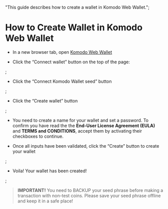   "This guide describes how to create a wallet in Komodo Web Wallet.";


# How to Create Wallet in Komodo Web Wallet

*   In a new browser tab, open [Komodo Web Wallet](https://app.komodoplatform.com/#/wallet)

*   Click the “Connect wallet” button on the top of the page:

<OptimizedImage title=" How to Create Wallet in Komodo Web Wallet" src={howToCreateWallet1} alt=" How to Create Wallet in Komodo Web Wallet" />;

*   Click the “Connect Komodo Wallet seed” button

<OptimizedImage title=" How to Create Wallet in Komodo Web Wallet" src={howToCreateWallet2} alt=" How to Create Wallet in Komodo Web Wallet" />;

*   Click the “Create wallet” button

<OptimizedImage title=" How to Create Wallet in Komodo Web Wallet" src={howToCreateWallet3} alt=" How to Create Wallet in Komodo Web Wallet" />;

*   You need to create a name for your wallet and set a password. To confirm you have read the the **End-User License Agreement (EULA)** and **TERMS and CONDITIONS**, accept them by activating their checkboxes to continue.

*   Once all inputs have been validated, click the “Create” button to create your wallet

<OptimizedImage title=" How to Create Wallet in Komodo Web Wallet" src={howToCreateWallet4} alt=" How to Create Wallet in Komodo Web Wallet" />;

*   Voila! Your wallet has been created!

<OptimizedImage title=" How to Create Wallet in Komodo Web Wallet" src={howToCreateWallet6} alt=" How to Create Wallet in Komodo Web Wallet" />;

> **IMPORTANT!** You need to BACKUP your seed phrase before making a transaction with non-test coins. Please save your seed phrase offline and keep it in a safe place!
